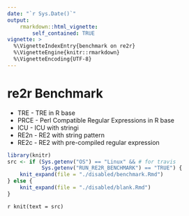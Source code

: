 ```yaml
---
date: "`r Sys.Date()`"
output: 
    rmarkdown::html_vignette:
        self_contained: TRUE
vignette: >
  %\VignetteIndexEntry{benchmark on re2r}
  %\VignetteEngine{knitr::rmarkdown}
  %\VignetteEncoding{UTF-8}
---
```


# re2r Benchmark

+ TRE - TRE in R base
+ PRCE - Perl Compatible Regular Expressions in R base
+ ICU - ICU with stringi
+ RE2n - RE2 with string pattern
+ RE2c - RE2 with pre-compiled regular expression

```r
library(knitr)
src <- if (Sys.getenv("OS") == "Linux" && # for travis
           Sys.getenv("RUN_RE2R_BENCHMARK") == "TRUE") {
    knit_expand(file = "./disabled/benchmark.Rmd")
} else {
    knit_expand(file = "./disabled/blank.Rmd")
}
```

`r knit(text = src)`
